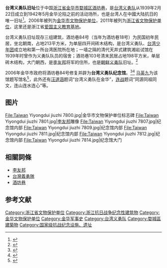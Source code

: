{{coord|29|06|13|N|119|39|29|E|display=title|scale:10000}}
{{文物保护单位
| 级别 = 省级
| 省区市 = 浙江省
| 名称 = 台湾义勇队旧址
| 图片 = 
| 编号 = 6-324
| 分类 = 古建筑及历史纪念建筑物
| 时代 = [[清朝|清]]、[[中華民國|民国]]
| 所在 = [[金华市|金华市]][[婺城区|婺城区]]
| 登录 = 2011年
}}
'''台湾义勇队旧址'''位于中国[[浙江省|浙江省]][[金华市|金华市]][[婺城区|婺城区]][[酒坊巷|酒坊巷]]，是[[台湾义勇队|台湾义勇队]]从1939年2月22日成立到1942年5月金华沦陷之前的活动场所，也是台湾人在中國大陆抗日的唯一旧址<ref>{{cite web |title=浙江金华修复台湾义勇队唯一旧址 将辟为纪念馆 |author=陈健 |publisher=中国经济网 |url=http://www.ce.cn/xwzx/gnsz/gdxw/200608/11/t20060811_8102692.shtml |accessdate=2011-03-13 |archive-url=https://web.archive.org/web/20131004222311/http://www.ce.cn/xwzx/gnsz/gdxw/200608/11/t20060811_8102692.shtml |archive-date=2013-10-04 |dead-url=yes }}</ref>。2006年被列为[[金华市文物保护单位|金华市文物保护单位]]，2011年被列为[[浙江省文物保护单位|浙江省文物保护单位]]，这里还是浙江省[[爱国主义教育基地|爱国主义教育基地]]。

台湾义勇队旧址现存三组建筑，酒坊巷84号（当年为酒坊巷18号）为民国初年民居，坐北朝南，占地213平方米，为单层四开间砖木结构，是台湾义勇队、[[台湾少年团|台湾少年团]]成立地和第一所台湾医院所在地；一墙之隔的清代天井式建筑湘岩试馆在1939年时曾作为义勇队队员的宿舍；酒坊巷103号清末民居占地198平方米，单层砖木结构，大门朝西，是[[李友邦|李友邦]]将军的住所，也是[[朝鲜义勇队|朝鲜义勇队]]旧址。<ref>{{cite web |title=两岸同胞团结抗日的历史见证——台湾义勇队旧址 |author=陈星 |publisher=浙江省文物局 |url=http://www.zjww.gov.cn/magazine/2010-10-29/13102698.shtml |accessdate=2011-03-13 |archive-url=https://web.archive.org/web/20111102225204/http://zjww.gov.cn/magazine/2010-10-29/13102698.shtml |archive-date=2011-11-02 |dead-url=yes }}</ref>

2006年金华市政府将酒坊巷84号修复并辟为'''台湾义勇队纪念馆'''。<ref>{{cite web|title=修复台湾义勇队总部旧址|author=徐朝晖|publisher=金华新闻网|url=http://www.jhnews.com.cn/gb/content/2006-07/19/content_663562.htm|accessdate=2011-03-13}}{{dead link|date=2017年12月 |bot=InternetArchiveBot |fix-attempted=yes }}</ref><ref>{{cite web |title=台灣義勇隊舊址在浙江修復 馬英九為新館題名 |publisher=人民網 |url=http://tw.people.com.cn/BIG5/14810/4707288.html |date=2006-08-16 |accessdate=2011-07-14 |archive-date=2016-03-04 |archive-url=https://web.archive.org/web/20160304114000/http://tw.people.com.cn/BIG5/14810/4707288.html |dead-url=yes }}</ref> [[马英九|马英九]]为该馆题写馆名<ref>{{cite web|title=马英九笔墨落金华|publisher=金华新闻网|url=http://www.jhnews.com.cn/gb/content/2006-10/18/content_713036.htm|accessdate=2011-03-13}}{{dead link|date=2017年12月 |bot=InternetArchiveBot |fix-attempted=yes }}</ref>，此外还有[[汪道涵|汪道涵]]题词“台湾义勇队在金华”，[[连战|连战]]题词“同源同祖同文，连山连水连心”等。

== 图片 ==

<gallery>
File:Taiwan Yiyongdui jiuzhi 7800.jpg|金华市文物保护单位标志碑
File:Taiwan Yiyongdui jiuzhi 7801.jpg|[[李友邦|李友邦]]雕像
File:Taiwan Yiyongdui jiuzhi 7807.jpg|纪念馆内部
File:Taiwan Yiyongdui jiuzhi 7809.jpg|纪念馆内部
File:Taiwan Yiyongdui jiuzhi 7811.jpg|纪念馆内部
File:Taiwan Yiyongdui jiuzhi 7812.jpg|纪念馆内部
File:Taiwan Yiyongdui jiuzhi 7814.jpg|纪念馆大门
</gallery>

==相關詞條==
*[[李友邦|李友邦]]
*[[台灣義勇隊|台灣義勇隊]]
*[[酒坊巷|酒坊巷]]

==参考文献==
{{commonscat|Taiwan Volunteers Memorial}}
{{reflist}}

{{金华市境内的浙江省文物保护单位}}
[[Category:浙江省文物保护单位|Category:浙江省文物保护单位]]
[[Category:浙江抗日战争纪念性建筑物|Category:浙江抗日战争纪念性建筑物]]
[[Category:金华文物保护单位|Category:金华文物保护单位]]
[[Category:金华军事史|Category:金华军事史]]
[[Category:台湾义勇队|Category:台湾义勇队]]
[[Category:婺城區建築物|Category:婺城區建築物]]
[[Category:国家级抗战纪念设施、遗址|Category:国家级抗战纪念设施、遗址]]